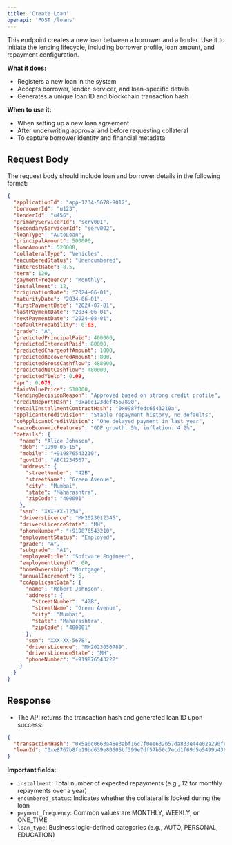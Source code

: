```yaml
---
title: 'Create Loan'
openapi: 'POST /loans'
---
```


This endpoint creates a new loan between a borrower and a lender. Use it to initiate the lending lifecycle, including borrower profile, loan amount, and repayment configuration.

**What it does:**
- Registers a new loan in the system
- Accepts borrower, lender, servicer, and loan-specific details
- Generates a unique loan ID and blockchain transaction hash

**When to use it:**
- When setting up a new loan agreement
- After underwriting approval and before requesting collateral
- To capture borrower identity and financial metadata

## Request Body

The request body should include loan and borrower details in the following format:

```json
{
  "applicationId": "app-1234-5678-9012",
  "borrowerId": "u123",
  "lenderId": "u456",
  "primaryServicerId": "serv001",
  "secondaryServicerId": "serv002",
  "loanType": "AutoLoan",
  "principalAmount": 500000,
  "loanAmount": 520000,
  "collateralType": "Vehicles",
  "encumberedStatus": "Unencumbered",
  "interestRate": 8.5,
  "term": 120,
  "paymentFrequency": "Monthly",
  "installment": 12,
  "originationDate": "2024-06-01",
  "maturityDate": "2034-06-01",
  "firstPaymentDate": "2024-07-01",
  "lastPaymentDate": "2034-06-01",
  "nextPaymentDate": "2024-08-01",
  "defaultProbability": 0.03,
  "grade": "A",
  "predictedPrincipalPaid": 400000,
  "predictedInterestPaid": 80000,
  "predictedChargeoffAmount": 1000,
  "predictedRecoveredAmount": 800,
  "predictedGrossCashflow": 488000,
  "predictedNetCashflow": 480000,
  "predictedYield": 0.09,
  "apr": 0.075,
  "fairValuePrice": 510000,
  "lendingDecisionReason": "Approved based on strong credit profile",
  "creditReportHash": "0xabc123def4567890",
  "retailInstallmentContractHash": "0x0987fedc6543210a",
  "applicantCreditVision": "Stable repayment history, no defaults",
  "coApplicantCreditVision": "One delayed payment in last year",
  "macroEconomicFeatures": "GDP growth: 5%, inflation: 4.2%",
  "details": {
    "name": "Alice Johnson",
    "dob": "1990-05-15",
    "mobile": "+919876543210",
    "govtId": "ABC1234567",
    "address": {
      "streetNumber": "42B",
      "streetName": "Green Avenue",
      "city": "Mumbai",
      "state": "Maharashtra",
      "zipCode": "400001"
    },
    "ssn": "XXX-XX-1234",
    "driversLicence": "MH2023012345",
    "driversLicenceState": "MH",
    "phoneNumber": "+919876543210",
    "employmentStatus": "Employed",
    "grade": "A",
    "subgrade": "A1",
    "employeeTitle": "Software Engineer",
    "employmentLength": 60,
    "homeOwnership": "Mortgage",
    "annualIncrement": 5,
    "coApplicantData": {
      "name": "Robert Johnson",
      "address": {
        "streetNumber": "42B",
        "streetName": "Green Avenue",
        "city": "Mumbai",
        "state": "Maharashtra",
        "zipCode": "400001"
      },
      "ssn": "XXX-XX-5678",
      "driversLicence": "MH2023056789",
      "driversLicenceState": "MH",
      "phoneNumber": "+919876543222"
    }
  }
}
  ```

## Response

- The API returns the transaction hash and generated loan ID upon success:

```json
{
  "transactionHash": "0x5a0c0663a48e3abf16c7f0ee632b57da833e44e02a290fc0920ea2858da31f73",
  "loanId": "0xe8767b8fe19bd639e80505bf399e7df57b56c7ecd1f69d5e5499b436ece087ed"
}
```

**Important fields:**
- `installment`: Total number of expected repayments (e.g., 12 for monthly repayments over a year)
- `encumbered_status`: Indicates whether the collateral is locked during the loan
- `payment_frequency`: Common values are MONTHLY, WEEKLY, or ONE_TIME
- `loan_type`: Business logic-defined categories (e.g., AUTO, PERSONAL, EDUCATION)
